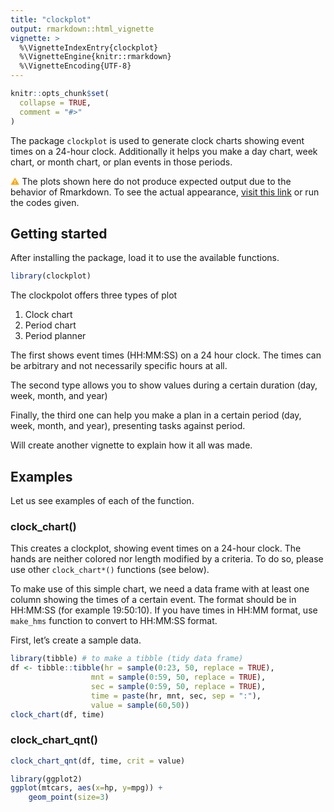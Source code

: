 ```yaml
---
title: "clockplot"
output: rmarkdown::html_vignette
vignette: >
  %\VignetteIndexEntry{clockplot}
  %\VignetteEngine{knitr::rmarkdown}
  %\VignetteEncoding{UTF-8}
---
```


```r
knitr::opts_chunk$set(
  collapse = TRUE,
  comment = "#>"
)
```

The package `clockplot` is used to generate clock charts showing event times 
on a 24-hour clock. Additionally it helps you make a day chart, week chart, 
or month chart, or plan events in those periods.

<span style = "color:Orange;">⚠</span> The plots shown here do not produce
expected output due to the behavior of Rmarkdown. To see the actual appearance,
[visit this link](https://github.com/mahmudstat/clockplot) or run the codes given. 

## Getting started

After installing the package, load it to use the available functions. 

```r
library(clockplot)
```

The clockpolot offers three types of plot

1. Clock chart
2. Period chart
3. Period planner

The first shows event times (HH:MM:SS) on a 24 hour clock. The times can be arbitrary and not necessarily specific hours at all. 

The second type allows you to show values during a certain duration (day, week, month, and year)

Finally, the third one can help you make a plan in a certain period (day, week, month, and year), presenting tasks against period. 

Will create another vignette to explain how it all was made.

## Examples 

Let us see examples of each of the function. 

### clock_chart()

This creates a clockplot, showing event times on a 24-hour clock. The hands are
neither colored nor length modified by a criteria. To do so, please use other 
`clock_chart*()` functions (see below).

To make use of this simple chart, we need a data frame with at least one column
showing the times of a certain event. The format should be in HH:MM:SS (for
example 19:50:10). If you have times in HH:MM format, use `make_hms` function to
convert to HH:MM:SS format. 

First, let's create a sample data.

```r
library(tibble) # to make a tibble (tidy data frame)
df <- tibble::tibble(hr = sample(0:23, 50, replace = TRUE),
                  mnt = sample(0:59, 50, replace = TRUE),
                  sec = sample(0:59, 50, replace = TRUE),
                  time = paste(hr, mnt, sec, sep = ":"),
                  value = sample(60,50))
clock_chart(df, time)
```


### clock_chart_qnt()

```r
clock_chart_qnt(df, time, crit = value)
```

```r
library(ggplot2)
ggplot(mtcars, aes(x=hp, y=mpg)) +
    geom_point(size=3)
```

